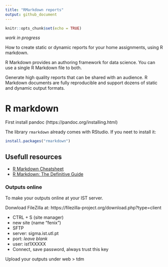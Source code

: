 ```yaml
---
title: "RMarkdown reports"
output: github_document
---
```


```r
knitr::opts_chunk$set(echo = TRUE)
```
_work in progress_

How to create static or dynamic reports for your home assignments, using R markdown.

R Markdown provides an authoring framework for data science. You can use a single R Markdown file to both.

Generate high quality reports that can be shared with an audience.
R Markdown documents are fully reproducible and support dozens of static and dynamic output formats.


# R markdown

First install pandoc (https://pandoc.org/installing.html)

The library `rmarkdown` already comes with RStudio.
If you neet to install it:
```r
install.packages("rmarkdown")
```

## Usefull resources
* [R Markdown Cheatsheet](https://github.com/rstudio/cheatsheets/raw/master/rmarkdown-2.0.pdf)
* [R Markdown: The Definitive Guide](https://bookdown.org/yihui/rmarkdown/)


### Outputs online
To make your outputs online at your IST server.

Donwload FileZilla at: https://filezilla-project.org/download.php?type=client

* CTRL + S (site manager)
* new site (name "fenix")
* SFTP
* server: sigma.ist.utl.pt
* port: _leave blank_
* user: ist1XXXXX
* Connect, save password, always trust this key

Upload your outputs under web > tdm
